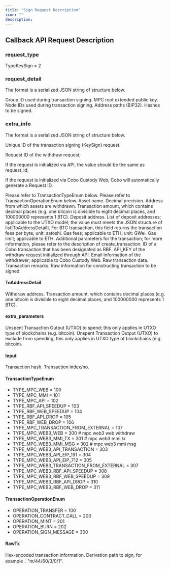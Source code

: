 ```yaml
---
title: "Sign Request Description"
icon: ""
description:
---
```



## Callback API Request Description

### request_type

TypeKeySign = 2

### request_detail

The format is a serialized JSON string of structure below.

<ParamField body="group_id" type="String" required>Group ID used during transaction signing.</ParamField>
<ParamField body="root_pub_key" type="String" required>MPC root extended public key.</ParamField>
<ParamField body="used_node_ids" type="[]String" required>Node IDs used during transaction signing.</ParamField>
<ParamField body="bip32_path_list" type="[]String" required>Address paths (BIP32).</ParamField>
<ParamField body="msg_hash_list" type="[]String" required>Hashes to be signed.</ParamField>

### extra_info

The format is a serialized JSON string of structure below.

<ParamField body="cobo_id" type="String" required>Unique ID of the transaction signing (KeySign) request.</ParamField>
<ParamField body="api_request_id" type="String" required><p>Request ID of the withdraw request;</p><p>If the request is initialized via API, the value should be the same as request_id;</p><p>If the request is initialized via Cobo Custody Web, Cobo will automatically generate a Request ID.</p></ParamField>
<ParamField body="transaction_type" type="TransactionTypeEnum" required>Please refer to TransactionTypeEnum below.</ParamField>
<ParamField body="operation" type="TransactionOperationEnum" required>Please refer to TransactionOperationEnum below.</ParamField>
<ParamField body="coin" type="String" required>Asset name.</ParamField>
<ParamField body="decimal" type="Int" required>Decimal precision.</ParamField>
<ParamField body="from_address" type="String" required>Address from which assets are withdrawn.</ParamField>
<ParamField body="amount" type="String" optional>Transaction amount, which contains decimal places (e.g. one bitcoin is divisible to eight decimal places, and 100000000 represents 1 BTC).</ParamField>
<ParamField body="to_address" type="String" required>Deposit address.</ParamField>
<ParamField body="to_address_details" type="Json" optional>List of deposit addresses; applicable to the UTXO model; the value must meets the JSON structure of list[ToAddressDetail].</ParamField>
<ParamField body="fee" type="Int" optional>For BTC transaction, this field returns the transaction fees per byte; unit: satoshi.</ParamField>
<ParamField body="gas_price" type="Int" optional>Gas fees; applicable to ETH; unit: GWei.</ParamField>
<ParamField body="gas_limit" type="Int" optional>Gas limit; applicable to ETH.</ParamField>
<ParamField body="extra_parameters" type="Json" required>Additional parameters for the transaction; for more information, please refer to the description of create_transaction.</ParamField>
<ParamField body="replace_cobo_id" type="String" optional>ID of a Cobo transaction that has been designated as RBF.</ParamField>
<ParamField body="api_key" type="String" optional>API_KEY of the withdraw request initialized through API.</ParamField>
<ParamField body="spender" type="String" optional>Email information of the withdrawer; applicable to Cobo Custody Web.</ParamField>
<ParamField body="raw_tx" type="List[RawTx]" required>Raw transaction data.</ParamField>
<ParamField body="note" type="String" required>Transaction remarks.</ParamField>
<ParamField body="raw_tx_info" type="Json" required>Raw information for constructing transaction to be signed.</ParamField>

#### ToAddressDetail

<ParamField body="to_address" type="String">Withdraw address.</ParamField>
<ParamField body="amount" type="String">Transaction amount, which contains decimal places (e.g. one bitcoin is divisible to eight decimal places, and 100000000 represents 1 BTC).</ParamField>

#### extra_parameters

<ParamField body="inputs_to_spend" type="List[Input]">Unspent Transaction Output (UTXO) to spend; this only applies in UTXO type of blockchains (e.g. bitcoin).</ParamField>
<ParamField body="inputs_to_exclude" type="List[Input]">Unspent Transaction Output (UTXO) to exclude from spending; this only applies in UTXO type of blockchains (e.g bitcoin).</ParamField>

#### Input

<ParamField body="tx_hash" type="String">Transaction hash.</ParamField>
<ParamField body="vout_n" type="Int">Transaction index/no.</ParamField>

#### TransactionTypeEnum

- TYPE_MPC_WEB = 100
- TYPE_MPC_MMI = 101
- TYPE_MPC_API = 102
- TYPE_RBF_API_SPEEDUP = 103
- TYPE_RBF_WEB_SPEEDUP = 104
- TYPE_RBF_API_DROP = 105
- TYPE_RBF_WEB_DROP = 106
- TYPE_MPC_TRANSACTION_FROM_EXTERNAL = 107
- TYPE_MPC_WEB3_WEB = 300  # mpc web3 web withdraw
- TYPE_MPC_WEB3_MMI_TX = 301  # mpc web3 mmi tx
- TYPE_MPC_WEB3_MMI_MSG = 302  # mpc web3 mmi msg
- TYPE_MPC_WEB3_API_TRANSACTION = 303
- TYPE_MPC_WEB3_API_EIP_191 = 304
- TYPE_MPC_WEB3_API_EIP_712 = 305
- TYPE_MPC_WEB3_TRANSACTION_FROM_EXTERNAL = 307
- TYPE_MPC_WEB3_RBF_API_SPEEDUP = 308
- TYPE_MPC_WEB3_RBF_WEB_SPEEDUP = 309
- TYPE_MPC_WEB3_RBF_API_DROP = 310
- TYPE_MPC_WEB3_RBF_WEB_DROP = 311

#### TransactionOperationEnum

- OPERATION_TRANSFER = 100
- OPERATION_CONTRACT_CALL = 200
- OPERATION_MINT = 201
- OPERATION_BURN = 202
- OPERATION_SIGN_MESSAGE = 300

#### RawTx

<ParamField body="raw_tx" type="String">Hex-encoded transaction information.</ParamField>
<ParamField body="derivation_path" type="String">Derivation path to sign, for example："m/44/60/3/0/1".</ParamField>
